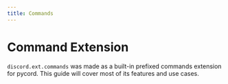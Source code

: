 ```yaml
---
title: Commands
---
```


# Command Extension
`discord.ext.commands` was made as a built-in prefixed commands extension for pycord.
This guide will cover most of its features and use cases.
